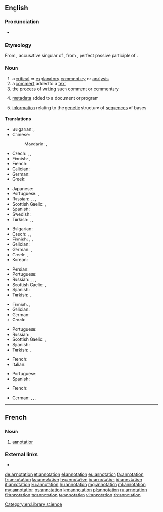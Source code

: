 ==English==

===Pronunciation===
* {{rhymes|eɪʃən|lang=en}}

===Etymology===
From {{etyl|la|en}} {{m|la|annotātiōnem}}, accusative singular of {{m|la|annotātiō||remark, annotation}}, from {{m|la|annotātus}}, perfect passive participle of {{m|la|annotō||note down, remark}}.

===Noun===
{{wikipedia}}
{{en-noun}}

# a [[critical]] or [[explanatory]] [[commentary]] or [[analysis]]
# a [[comment]] added to a [[text]]
# the [[process]] of [[writing]] such comment or commentary
# {{context|computing|lang=en}} [[metadata]] added to a document or program
# {{context|genetics|lang=en}} [[information]] relating to the [[genetic]] structure of [[sequence]]s of bases

====Translations====
{{trans-top|critical or explanatory commentary or analysis}}
* Bulgarian: {{t+|bg|коментар}}, {{t|bg|анотация}}
* Chinese:
*: Mandarin: {{t+|cmn|註解|sc=Hani}}, {{t+|cmn|注解|tr=zhùjiě|sc=Hani}}
* Czech: {{t+|cs|anotace|f}}, {{t+|cs|poznámka|f}}, {{t|cs|vysvětlivka|f}}, {{t+|cs|komentář|m}}
* Finnish: {{t+|fi|huomautus}}, {{t+|fi|kommentti}}
* French: {{t+|fr|annotation|f}}
* Galician: {{t+|gl|anotación|f}}
* German: {{t+|de|Kommentar|m}}
* Greek: {{t|el|επισημείωση|sc=Grek}}
{{trans-mid}}
* Japanese: {{t+|ja|注解|tr=ちゅうかい, chūkai|sc=Jpan}}
* Portuguese: {{t+|pt|comentário|m}}, {{t+|pt|anotação|f}}
* Russian: {{t+|ru|коммента́рий|m}}, {{t+|ru|примеча́ние|n}}, {{t+|ru|поясне́ние|n}}, {{t+|ru|аннота́ция|f}}
* Scottish Gaelic: {{t|gd|mìneachadh|m}}, {{t|gd|notachadh|m}}
* Spanish: {{t|es|anotación|f}}
* Swedish: {{t+|sv|anteckning}}
* Turkish: {{t+|tr|belirtim}}, {{t|tr|açıklayıcı not}}, {{t|tr|bilgi notu}}
{{trans-bottom}}

{{trans-top|comment added to a text}}
* Bulgarian: {{t|bg|обяснителна бележка}}
* Czech: {{t+|cs|anotace|f}}, {{t+|cs|poznámka|f}}, {{t|cs|vysvětlivka|f}}, {{t+|cs|komentář|m}}
* Finnish: {{t|fi|reunahuomautus}}, {{t+|fi|huomautus}}, {{t+|fi|kommentti}}
* Galician: {{t+|gl|anotación|f}}
* German: {{t+|de|Anmerkung|f}}, {{t+|de|Bemerkung|f}}
* Greek: {{t+|el|υποσημείωση|f|sc=Grek}}, {{t+|el|σχόλιο|f|sc=Grek}}
* Korean: {{t+|ko|주석|sc=Kore}}
{{trans-mid}}
* Persian: {{t|fa|حاشیه‌نویسی|tr=hâšiye-nevisi|sc=fa-Arab}}
* Portuguese: {{t+|pt|anotação|f}}
* Russian: {{t+|ru|коммента́рий|m}}, {{t+|ru|примеча́ние|n}}, {{t+|ru|поясне́ние|n}}, {{t+|ru|аннота́ция|f}}
* Scottish Gaelic: {{t|gd|mìneachadh|m}}, {{t|gd|notachadh|m}}
* Spanish: {{t|es|anotación|f}}
* Turkish: {{t+|tr|dipnot}}, {{t|tr|hāşiye}}
{{trans-bottom}}

{{trans-top|process of writing a comment or commentary}}
* Finnish: {{t|fi|kommentointi}}, {{t|fi|huomiointi}}
* Galician: {{t+|gl|anotación|f}}
* German: {{t|de|Kommentierung|f}}
* Greek: {{t+|el|σχολιασμός|m|sc=Grek}}
{{trans-mid}}
* Portuguese: {{t+|pt|anotação|f}}
* Russian: {{t+|ru|анноти́рование|n}}, {{t+|ru|комменти́рование|n}}
* Scottish Gaelic: {{t|gd|mìneachadh|m}}, {{t|gd|notachadh|m}}
* Spanish: {{t|es|anotación|f}}
* Turkish: {{l|tr|not}} {{t|tr|ekleme}}, {{l|tr|şerh}} {{t|tr|ekleme}}
{{trans-bottom}}

{{trans-top|metadata added to a document or program}}
{{trans-mid}}
{{trans-bottom}}

{{trans-top|information relating to the genetic structure of sequences of bases}}
* French: {{t+|fr|annotation}}
* Italian: {{t+|it|annotazione}}
{{trans-mid}}
* Portuguese: {{t+|pt|anotação}}
* Spanish: {{t|es|anotación}}
{{trans-bottom}}

{{checktrans-top}}
* French: {{t-check|fr|annotation|f}}
{{trans-mid}}
* German: {{t-check|de|Annotation|f}}, {{t-check|de|Anmerkung|f}}, {{t-check|de|Kommentar|m}}, {{t-check|de|Erläuterung|f}}
{{trans-bottom}}

[[Category:en:Library science]]

----

==French==

===Noun===
{{fr-noun|f}}

# [[#Noun|annotation]]

===External links===
* {{R:TLFi}}

[[de:annotation]]
[[et:annotation]]
[[el:annotation]]
[[eu:annotation]]
[[fa:annotation]]
[[fr:annotation]]
[[ko:annotation]]
[[hy:annotation]]
[[io:annotation]]
[[id:annotation]]
[[it:annotation]]
[[ku:annotation]]
[[hu:annotation]]
[[mg:annotation]]
[[ml:annotation]]
[[my:annotation]]
[[ps:annotation]]
[[km:annotation]]
[[pl:annotation]]
[[ru:annotation]]
[[fi:annotation]]
[[ta:annotation]]
[[te:annotation]]
[[vi:annotation]]
[[zh:annotation]]